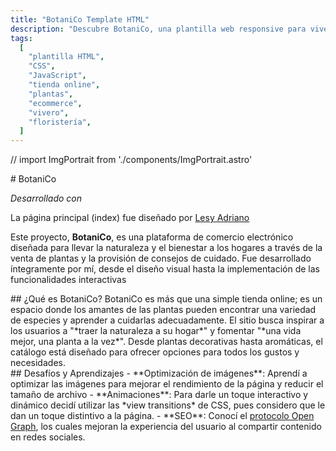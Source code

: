 ```yaml
---
title: "BotaniCo Template HTML"
description: "Descubre BotaniCo, una plantilla web responsive para viveros y tiendas de plantas, creada con HTML, CSS y JavaScript. Ideal para ecommerce botánico con diseño moderno."
tags:
  [
    "plantilla HTML",
    "CSS",
    "JavaScript",
    "tienda online",
    "plantas",
    "ecommerce",
    "vivero",
    "floristería",
  ]
---
```


// import ImgPortrait from './components/ImgPortrait.astro'

<Container>
<div class="my-10">
# BotaniCo

<div className="flex space-x-2 mb-4">
  <GithubLink href="https://github.com/desteban/Templates/tree/main/BotaniCo" />
  <Enlace
    href="https://desteban.github.io/Templates/BotaniCo"
    texto="Preview"
    title="Botanico"
    targetBlank
  />
</div>

_Desarrollado con_

<div class="flex gap-2 mb-5 flex-wrap">
  <ChipHtml />
  <ChipCss />
  <ChipJS />
</div>

La página principal (index) fue diseñado por <a href="https://www.behance.net/lesyladriano" target="_blank">Lesy Adriano</a>

Este proyecto, **BotaniCo**, es una plataforma de comercio electrónico diseñada para llevar la naturaleza y el bienestar a los hogares a través
de la venta de plantas y la provisión de consejos de cuidado. Fue desarrollado íntegramente por mí, desde el diseño visual hasta la
implementación de las funcionalidades interactivas

</div>

<ImgLandScape
  src="/ImgProyectosPersonales/Botanico/BotaniCo.webp"
  alt="Template de BotaniCo"
/>

<div class="my-10">
  ## ¿Qué es BotaniCo? BotaniCo es más que una simple tienda online; es un
  espacio donde los amantes de las plantas pueden encontrar una variedad de
  especies y aprender a cuidarlas adecuadamente. El sitio busca inspirar a los
  usuarios a "*traer la naturaleza a su hogar*" y fomentar "*una vida mejor, una
  planta a la vez*". Desde plantas decorativas hasta aromáticas, el catálogo
  está diseñado para ofrecer opciones para todos los gustos y necesidades.
</div>

<div class="my-10">
## Desafíos y Aprendizajes
- **Optimización de imágenes**: Aprendí a optimizar las imágenes para mejorar el rendimiento de la página y reducir el tamaño de archivo
- **Animaciones**: Para darle un toque interactivo y dinámico decidí utilizar las *view transitions* de CSS, pues considero que le dan un
toque distintivo a la página.
- **SEO**: Conocí el <a href="https://ogp.me">protocolo Open Graph</a>, los cuales mejoran la experiencia del usuario al compartir contenido
en redes sociales.
</div>
</Container>
